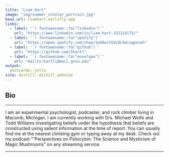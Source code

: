 ```yaml
---
title: "Liam Hart"
image: "img/summer_scholar_portrait.jpg"
base_url: liamhart.netlifly.app
links:
  - label: '`r fontawesome::fa("linkedin")`'
    url: "https://www.linkedin.com/in/liam-hart-322124175/"
  - label: '`r fontawesome::fa("spotify")`'
    url: "https://open.spotify.com/show/1oU6eitGVL0L4misgpovwh"
  - label: '`r fontawesome::fa("github")`'
    url: "https://github.com/1hartl"
  - label: '`r fontawesome::fa("envelope")`'
    url: "mailto:hartli@mail.gvsu.edu"
output:
  postcards::jolla
site: distill::distill_website
---
```


## Bio

***

I am an experimental psychologist, podcaster, and rock climber living in Macomb, Michigan. I am currently working with Drs. Michael Wolfe and Todd Williams investigating beliefs under the hypothesis that beliefs are constructed using salient information at the time of report. You can usually find me at the nearest climbing gym or typing away at my desk. Check out my podcast ""Perspectives on Psilocybin: The Science and Mysticism of Magic Mushrooms" on any streaming service.

***
